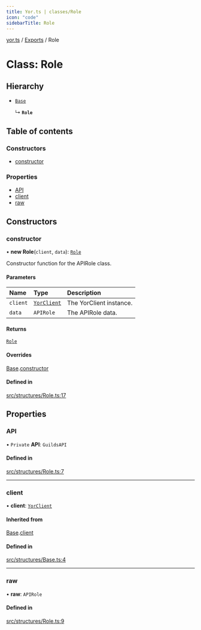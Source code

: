 ```yaml
---
title: Yor.ts | classes/Role
icon: "code"
sidebarTitle: Role
---
```

[yor.ts](../README) / [Exports](../modules) / Role

# Class: Role

## Hierarchy

- [`Base`](Base)

  ↳ **`Role`**

## Table of contents

### Constructors

- [constructor](Role#constructor)

### Properties

- [API](Role#api)
- [client](Role#client)
- [raw](Role#raw)

## Constructors

### constructor

• **new Role**(`client`, `data`): [`Role`](Role)

Constructor function for the APIRole class.

#### Parameters

| Name | Type | Description |
| :------ | :------ | :------ |
| `client` | [`YorClient`](YorClient) | The YorClient instance. |
| `data` | `APIRole` | The APIRole data. |

#### Returns

[`Role`](Role)

#### Overrides

[Base](Base).[constructor](Base#constructor)

#### Defined in

[src/structures/Role.ts:17](https://github.com/OreOreki/yor.ts/blob/e005218/src/structures/Role.ts#L17)

## Properties

### API

• `Private` **API**: `GuildsAPI`

#### Defined in

[src/structures/Role.ts:7](https://github.com/OreOreki/yor.ts/blob/e005218/src/structures/Role.ts#L7)

___

### client

• **client**: [`YorClient`](YorClient)

#### Inherited from

[Base](Base).[client](Base#client)

#### Defined in

[src/structures/Base.ts:4](https://github.com/OreOreki/yor.ts/blob/e005218/src/structures/Base.ts#L4)

___

### raw

• **raw**: `APIRole`

#### Defined in

[src/structures/Role.ts:9](https://github.com/OreOreki/yor.ts/blob/e005218/src/structures/Role.ts#L9)

